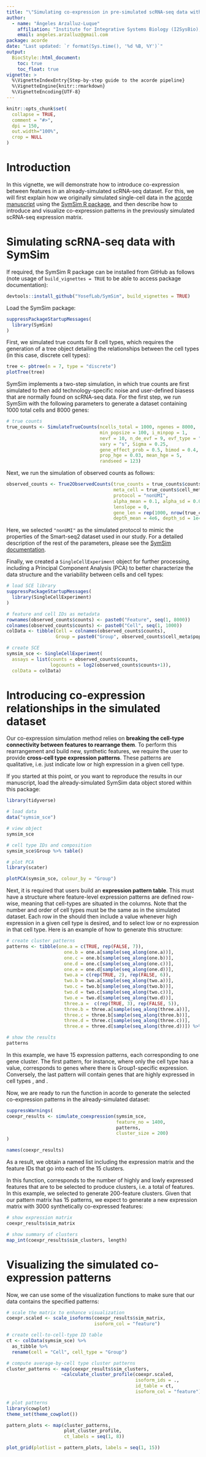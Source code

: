 ```yaml
---
title: "\"Simulating co-expression in pre-simulated scRNA-seq data with acorde\""
author: 
  - name: "Ángeles Arzalluz-Luque"
    affiliation: "Institute for Integrative Systems Biology (I2SysBio), Valencia, Spain"
    email: angeles.arzalluz@gmail.com
package: acorde
date: "Last updated: `r format(Sys.time(), '%d %B, %Y')`"
output: 
  BiocStyle::html_document:
    toc: true
    toc_float: true
vignette: >
  %\VignetteIndexEntry{Step-by-step guide to the acorde pipeline}
  %\VignetteEngine{knitr::rmarkdown}
  %\VignetteEncoding{UTF-8}
---
```


```r
knitr::opts_chunk$set(
  collapse = TRUE,
  comment = "#>",
  dpi = 150, 
  out.width="100%",
  crop = NULL
)
```

# Introduction

In this vignette, we will demonstrate how to introduce co-expression between
features in an already-simulated scRNA-seq dataset. For this, we will first
explain how we originally simulated single-cell data in the [acorde manuscript](https://www.nature.com/articles/s41467-022-29497-w) using the 
[SymSim R package](https://github.com/YosefLab/SymSim), and then describe how 
to introduce and visualize co-expression patterns in the previously simulated
scRNA-seq expression matrix.

# Simulating scRNA-seq data with SymSim

If required, the SymSim R package can be installed
from GitHub as follows (note usage of `build_vignettes = TRUE` to be able to 
access package documentation):

```r
devtools::install_github("YosefLab/SymSim", build_vignettes = TRUE)

```

Load the SymSim package:

```r
suppressPackageStartupMessages(
  library(SymSim)
)
```

First, we simulated true counts for 8 cell types, which requires the generation 
of a tree object detailing the relationships between the cell types (in this case, 
discrete cell types):

```r
tree <- pbtree(n = 7, type = "discrete")
plotTree(tree)
```
SymSim implements a two-step simulation, in which true counts are first simulated
to then add technology-specific noise and user-defined biasess that are normally
found on scRNA-seq data. For the first step, we run SymSim with the following 
parameters to generate a dataset containing 1000 total cells and 8000 genes:

```r
# true counts
true_counts <- SimulateTrueCounts(ncells_total = 1000, ngenes = 8000, 
                                  min_popsize = 100, i_minpop = 1, 
                                  nevf = 10, n_de_evf = 9, evf_type = "discrete", phyla = tree,
                                  vary = "s", Sigma = 0.25,
                                  gene_effect_prob = 0.5, bimod = 0.4, 
                                  prop_hge = 0.03, mean_hge = 5,
                                  randseed = 123)
```

Next, we run the simulation of observed counts as follows:

```r
observed_counts <- True2ObservedCounts(true_counts = true_counts$counts, 
                                       meta_cell = true_counts$cell_meta,
                                       protocol = "nonUMI", 
                                       alpha_mean = 0.1, alpha_sd = 0.005, 
                                       lenslope = 0, 
                                       gene_len = rep(1000, nrow(true_counts$counts)), 
                                       depth_mean = 4e6, depth_sd = 1e4)
```

Here, we selected `"nonUMI"` as the simulated protocol to mimic the properties
of the Smart-seq2 dataset used in our study. For a detailed description of the 
rest of the parameters, please see the [SymSim documentation](https://github.com/YosefLab/SymSim).

Finally, we created a `SingleCellExperiment` object for further processing, including
a Principal Component Analysis (PCA) to better characterize the data structure and the
variability between cells and cell types:

```r
# load SCE library
suppressPackageStartupMessages(
  library(SingleCellExperiment)
)

# feature and cell IDs as metadata
rownames(observed_counts$counts) <- paste0("Feature", seq(1, 8000))
colnames(observed_counts$counts) <- paste0("Cell", seq(1, 1000))
colData <- tibble(Cell = colnames(observed_counts$counts), 
                  Group = paste0("Group", observed_counts$cell_meta$pop))

# create SCE
symsim_sce <- SingleCellExperiment(
  assays = list(counts = observed_counts$counts, 
                logcounts = log2(observed_counts$counts+1)),
  colData = colData)
```


# Introducing co-expression relationships in the simulated dataset

Our co-expression simulation method relies on 
**breaking the cell-type connectivity between features to rearrange them**. 
To perform this rearrangement and build new, synthetic features, we require 
the user to provide **cross-cell type expression patterns**. 
These patterns are qualitative, i.e. just indicate low or 
high expression in a given cell type.

If you started at this point, or you want to reproduce the results in our manuscript, 
load the already-simulated SymSim data object stored within this package:

```r
library(tidyverse)

# load data
data("symsim_sce")

# view object
symsim_sce

# cell type IDs and composition
symsim_sce$Group %>% table()

# plot PCA
library(scater)

plotPCA(symsim_sce, colour_by = "Group")
```

Next, it is required that users build an **expression pattern table**. This
must have a structure where feature-level expression patterns are defined row-wise,
meaning that cell-types are situated in the columns. Note that the number and order
of cell types must be the same as in the simulated dataset. Each row in the 
\code{dataframe} should then include a \code{TRUE} value whenever high expression 
in a given cell type is desired, and \code{FALSE} to select low or no expression 
in that cell type. Here is an example of how to generate this structure:

```r
# create cluster patterns
patterns <- tibble(one.a = c(TRUE, rep(FALSE, 7)),
                     one.b = one.a[sample(seq_along(one.a))],
                     one.c = one.b[sample(seq_along(one.b))],
                     one.d = one.c[sample(seq_along(one.c))],
                     one.e = one.d[sample(seq_along(one.d))],
                     two.a = c(rep(TRUE, 2), rep(FALSE, 6)),
                     two.b = two.a[sample(seq_along(two.a))],
                     two.c = two.b[sample(seq_along(two.b))],
                     two.d = two.c[sample(seq_along(two.c))],
                     two.e = two.d[sample(seq_along(two.d))],
                     three.a =  c(rep(TRUE, 3), rep(FALSE, 5)),
                     three.b = three.a[sample(seq_along(three.a))],
                     three.c = three.b[sample(seq_along(three.b))],
                     three.d = three.c[sample(seq_along(three.c))],
                     three.e = three.d[sample(seq_along(three.d))]) %>% t %>% as_tibble

# show the results
patterns
```

In this example, we have 15 expression patterns, each corresponding to one 
gene cluster. The first pattern, for instance, where only the \code{Group1}
cell type has a \code{TRUE} value, corresponds to genes where there is Group1-specific
expression. Conversely, the last pattern will contain genes that are highly expressed
in cell types \code{Group3}, \code{Group6} and \code{Group8}.

Now, we are ready to run the \code{simulate_coexpression} function in acorde
to generate the selected co-expression patterns in the already-simulated dataset:

```r
suppressWarnings(
coexpr_results <- simulate_coexpression(symsim_sce,
                                        feature_no = 1400, 
                                        patterns, 
                                        cluster_size = 200)
)

names(coexpr_results)
```

As a result, we obtain a named list including the expression matrix and the 
feature IDs that go into each of the 15 clusters.

In this function, \code{feature_no} corresponds to the number of highly and lowly 
expressed features that are to be selected to produce clusters, i.e. a total of 
\code{feature_no * 2} features. In this example, we selected to generate 200-feature
clusters. Given that our pattern matrix has 15 patterns, we expect to generate a
new expression matrix with 3000 synthetically co-expressed features:

```r
# show expression matrix
coexpr_results$sim_matrix

# show summary of clusters
map_int(coexpr_results$sim_clusters, length)
```


# Visualizing the simulated co-expression patterns

Now, we can use some of the \code{acorde} visualization functions to make sure
that our data contains the specified patterns:

```r
# scale the matrix to enhance visualization
coexpr.scaled <- scale_isoforms(coexpr_results$sim_matrix, 
                                isoform_col = "feature")

# create cell-to-cell-type ID table
ct <- colData(symsim_sce) %>% 
  as_tibble %>%
  rename(cell = "Cell", cell_type = "Group")

# compute average-by-cell type cluster patterns
cluster_patterns <- map(coexpr_results$sim_clusters,
                    ~calculate_cluster_profile(coexpr.scaled,
                                               isoform_ids = .,
                                               id_table = ct,
                                               isoform_col = "feature"))

# plot patterns
library(cowplot)
theme_set(theme_cowplot())

pattern_plots <- map(cluster_patterns,
                     plot_cluster_profile,
                     ct_labels = seq(1, 8))

plot_grid(plotlist = pattern_plots, labels = seq(1, 15))


```

